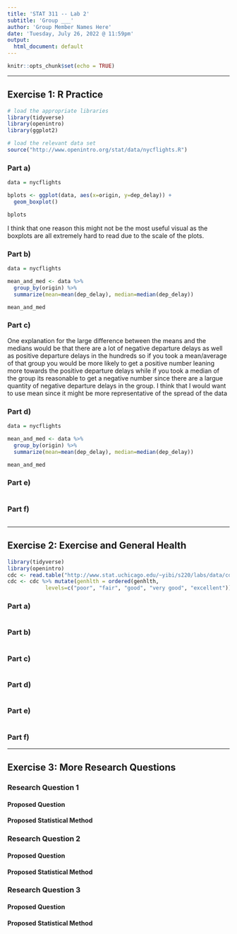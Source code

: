 ```yaml
---
title: 'STAT 311 -- Lab 2'
subtitle: 'Group ___'
author: 'Group Member Names Here'
date: 'Tuesday, July 26, 2022 @ 11:59pm'
output:
  html_document: default
---
```



```r
knitr::opts_chunk$set(echo = TRUE)
```

<!-- +  This lab is due on Friday July 22 by midnight. No late work is accepted. -->
<!-- +  Please answer ALL questions (including those that do not involve R) in the locations marked in this template. Remember to periodically **knit** your document to check that the output appears as you want it to.  -->
<!-- +  You will need to upload this document in CANVAS. Please be sure to check that your file was uploaded correctly. It does not hurt to screenshot verification of the upload as CANVAS can be glitchy on occasion. -->
<!-- +  Please answer the questions in the order in which they are posed. Write in complete sentences, and support your answers where asked.  -->
<!-- +  To submit this assignment, you should knit your document to html and either print or save the file as a pdf. -->

<!-- +  NOTE: to view the official R documentation for any function, type `?function_name` in the R console. For example, to view the documentation for the 'ggplot' function, enter `?ggplot` in the console. Keep in mind this will only work if you have loaded the necessary libraries. -->


* * *

## Exercise 1: R Practice

<!-- This lab exercise refers to the same  flights data. The goal here is to study how departure delays vary by departing airport. The code chunk below loads the appropriate libraries and the relevant data set loaded in your RMarkdown file.  -->

```r
# load the appropriate libraries
library(tidyverse)
library(openintro)
library(ggplot2)

# load the relevant data set
source("http://www.openintro.org/stat/data/nycflights.R")
```

### Part a)

<!-- First, create a visual summary of the `dep_delay` variable, broken down by departing airport (`origin`). Since `dep_delay` is quantitative and `origin` is categorical, a nice option is side-by-side boxplots of `dep_delay` for each origin airport. Create this graphic and describe what you see. -->

<!-- Hint: To create side by side boxplots using `ggplot`, we should specify: -->
<!--   * `data = nycflights` -->
<!--   * `aes(x=origin, y=dep_delay)` -->
<!--   *  `geom_boxplot` -->

```r
data = nycflights

bplots <- ggplot(data, aes(x=origin, y=dep_delay)) + 
  geom_boxplot()

bplots
```

<!-- Explain why this is perhaps not the most useful visual in the space below. -->
I think that one reason this might not be the most useful visual as the boxplots are all extremely
hard to read due to the scale of the plots.

### Part b)

<!-- Next, let's compare numerical summaries of `dep_delay` across the three `origin` airports. Using `group_by()` and `summarize()`, print out the mean and median `dep_delay` for each of the three `origin` airports. -->

```r
data = nycflights

mean_and_med <- data %>%
  group_by(origin) %>%
  summarize(mean=mean(dep_delay), median=median(dep_delay))

mean_and_med
```


### Part c)

<!-- What explains the big differences between the means and the medians? Based on the shape of the distributions, do you prefer to compare the airports using the mean or the median? Give your answer in the space below. (No additional code is necessary to answer this question.)-->

One explanation for the large difference between the means and the medians would be that there are a lot of
negative departure delays as well as positive departure delays in the hundreds so if you took a mean/average of that group you would be more likely to get a positive number leaning more towards the positive departure delays while if you took a median of the group its reasonable to get a negative number since there are a largue quantity of negative departure delays in the group. I think that I would want to use mean since it might be more representative of the spread of the data


### Part d)

<!-- For this next part, suppose we don't care about the average delay time of departing flights, but we do care about the percentage of flights leaving from each airport that were delayed. For practical purposes, let's suppose that any flight that is delayed for less than 5 minutes is basically on time, while any flight delayed for 5 minutes or more is "delayed". -->

<!-- Now `mutate` the `nycflights` dataset to contain a new variable called `delayed`, which stores `TRUE` if `dep_delay > 5` and `FALSE` otherwise. *Hint: Refer to the "Manipulating a Dataset" section of the R tutorial, and specifically to the `more_boys` example.* -->

```r
data = nycflights

mean_and_med <- data %>%
  group_by(origin) %>%
  summarize(mean=mean(dep_delay), median=median(dep_delay))

mean_and_med
```


### Part e)

<!-- Group flights by origin airport and display the number of delayed flights for each origin airport along with the number of total flights for each origin airport. Include your code in the below chunk. Make sure your answer is printed in your knitted file. -->

<!-- Hint:  R treats the value `TRUE` as 1 and `FALSE` as 0. So, to count the number of times a certain variable is equal to `TRUE`, you can use the `sum()` operation on that variable. The `more_boys` example in the tutorial may help. -->

```r

```


### Part f)

<!-- Which airport had the highest percentage of delayed flights? If you choose to use R to answer this question, write your code in the below code chunk.-->

```r

```

<!-- The above code chunk will not appear in your knitted file (due to the "include=FALSE" option). Please use the space below to state your answer to part e). -->



* * *

## Exercise 2:  Exercise and General Health 

<!-- This homework exercise refers to the same CDC data set as Lab 2. In the lab, we explored the relationship between the categorical variables `genhlth`, a self reported measure of general health, and `smoke100`, an indicator for whether an individual has smoked 100 times in their life. In this assignment, we will explore the relationship between `genhlth` and `exerany`, where `exerany` is an indicator for whether or not an individual has exercised in the past month.  -->

<!-- To start, you need to load our necessary packages, load the dataset, and tell R to order the 5 levels of `genhlth` (as in the lab). -->

```r
library(tidyverse)
library(openintro)
cdc <- read.table("http://www.stat.uchicago.edu/~yibi/s220/labs/data/cdc.dat", header=TRUE)
cdc <- cdc %>% mutate(genhlth = ordered(genhlth, 
            levels=c("poor", "fair", "good", "very good", "excellent"))) 
```


### Part a)

<!-- Using `mosaic::tally()`, create a two-way contingency table between `exerany` and `genhlth`. You may add margins if you like. -->

```r

```

### Part b)

<!-- What proportion of the sample has exercised in the past month? What proportion of the sample reports being in excellent health?  -->

<!-- You may use a specific function from lab to compute these proportions, or you may extract the appropriate numbers from your table in part a) and use R as a calculator. In either case, include your code and explain how you arrived at your answer. -->

```r

```

<!-- Provide your written answer in the space below. -->



### Part c)

<!-- Among those who exercised in the past month, what proportion of them report being in excellent health? What about among those who did not exercise in the past month? -->

<!-- There are a number of ways to arrive at these answers in R. The most direct way is to use prop.table(1) to get row percentages, but you may also use data subsetting, or extract the appropriate numbers from the contingency table and use R as a calculator. Any method is fine, but please show your work. -->

```r

```

<!-- Provide your written answer in the space below. -->



### Part d)

<!-- Make a stacked bar chart that represents the two-way table in part (a). Put the ``genhlth`` variable on the x-axis and color the bar stacks using ``exerany``.  -->

```r

```


### Part e)

<!-- Make a mosaic plot that compares the self-rated general health between those who had exercised in the past month and those who hadn’t. Based on the plots, which group had better self-rated general health? -->

```r

```

<!-- Provide your answer in the space below. -->



### Part f)

<!-- Are the two variables exerany and genhlth independent? Use the space below to justify your answer. -->



* * *

## Exercise 3:  More Research Questions

<!-- From Lab 1, finally propose three research questions and indicate appropriate statistical method(s) to be used for this research/analysis. Explain why you proposed this statistical method(s). It is fine to stick with what you had already proposed if you do not think changes are needed.  -->


### Research Question 1

#### Proposed Question

<!-- Use this space to propose your first research question. -->



#### Proposed Statistical Method

<!-- Use this space to propose an appropriate statistical method. -->



### Research Question 2

#### Proposed Question

<!-- Use this space to propose your first research question. -->



#### Proposed Statistical Method

<!-- Use this space to propose an appropriate statistical method. -->



### Research Question 3

#### Proposed Question

<!-- Use this space to propose your first research question. -->



#### Proposed Statistical Method

<!-- Use this space to propose an appropriate statistical method. -->



